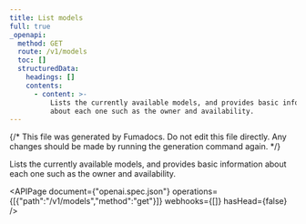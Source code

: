 ```yaml
---
title: List models
full: true
_openapi:
  method: GET
  route: /v1/models
  toc: []
  structuredData:
    headings: []
    contents:
      - content: >-
          Lists the currently available models, and provides basic information
          about each one such as the owner and availability.
---
```


{/* This file was generated by Fumadocs. Do not edit this file directly. Any changes should be made by running the generation command again. */}

Lists the currently available models, and provides basic information about each one such as the owner and availability.

<APIPage document={"openai.spec.json"} operations={[{"path":"/v1/models","method":"get"}]} webhooks={[]} hasHead={false} />